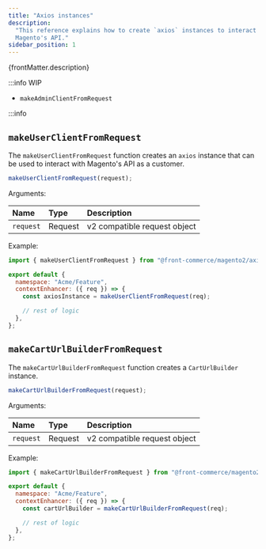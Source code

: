 ```yaml
---
title: "Axios instances"
description:
  "This reference explains how to create `axios` instances to interact with
  Magento's API."
sidebar_position: 1
---
```


<p>{frontMatter.description}</p>

:::info WIP

- `makeAdminClientFromRequest`

:::info

## `makeUserClientFromRequest`

The `makeUserClientFromRequest` function creates an `axios` instance that can be
used to interact with Magento's API as a customer.

```js
makeUserClientFromRequest(request);
```

Arguments:

| Name      | Type    | Description                  |
| :-------- | :------ | :--------------------------- |
| `request` | Request | v2 compatible request object |

Example:

```js
import { makeUserClientFromRequest } from "@front-commerce/magento2/axios";

export default {
  namespace: "Acme/Feature",
  contextEnhancer: ({ req }) => {
    const axiosInstance = makeUserClientFromRequest(req);

    // rest of logic
  },
};
```

## `makeCartUrlBuilderFromRequest`

The `makeCartUrlBuilderFromRequest` function creates a `CartUrlBuilder`
instance.

```js
makeCartUrlBuilderFromRequest(request);
```

Arguments:

| Name      | Type    | Description                  |
| :-------- | :------ | :--------------------------- |
| `request` | Request | v2 compatible request object |

Example:

```js
import { makeCartUrlBuilderFromRequest } from "@front-commerce/magento2/axios";

export default {
  namespace: "Acme/Feature",
  contextEnhancer: ({ req }) => {
    const cartUrlBuilder = makeCartUrlBuilderFromRequest(req);

    // rest of logic
  },
};
```
